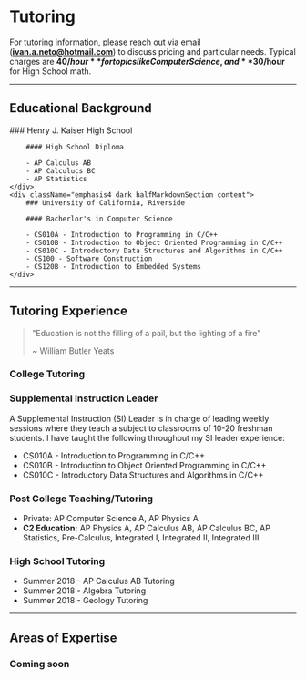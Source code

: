 # Tutoring

For tutoring information, please reach out via email (**ivan.a.neto@hotmail.com**) to discuss pricing and particular needs. Typical charges are **$40/hour** for topics like Computer Science, and **$30/hour** for High School math.

---

## Educational Background

<div className="halfContainer">
    <div className="emphasis4 dark halfMarkdownSection content">
        ### Henry J. Kaiser High School

        #### High School Diploma

        - AP Calculus AB
        - AP Calculucs BC
        - AP Statistics
    </div>
    <div className="emphasis4 dark halfMarkdownSection content">
        ### University of California, Riverside

        #### Bacherlor's in Computer Science

        - CS010A - Introduction to Programming in C/C++
        - CS010B - Introduction to Object Oriented Programming in C/C++
        - CS010C - Introductory Data Structures and Algorithms in C/C++
        - CS100 - Software Construction
        - CS120B - Introduction to Embedded Systems
    </div>
</div>

---

## Tutoring Experience

> "Education is not the filling of a pail, but the lighting of a fire"
>
> ~ William Butler Yeats
 
### College Tutoring

### Supplemental Instruction Leader

A Supplemental Instruction (SI) Leader is in charge of leading weekly sessions where they teach a subject to classrooms of 10-20 freshman students. I have taught the following throughout my SI leader experience:

- CS010A - Introduction to Programming in C/C++
- CS010B - Introduction to Object Oriented Programming in C/C++
- CS010C - Introductory Data Structures and Algorithms in C/C++

### Post College Teaching/Tutoring

- Private: AP Computer Science A, AP Physics A
- **C2 Education:** AP Physics A, AP Calculus AB, AP Calculus BC, AP Statistics, Pre-Calculus, Integrated I, Integrated II, Integrated III

### High School Tutoring

- Summer 2018 - AP Calculus AB Tutoring
- Summer 2018 - Algebra Tutoring
- Summer 2018 - Geology Tutoring

---

## Areas of Expertise

### Coming soon